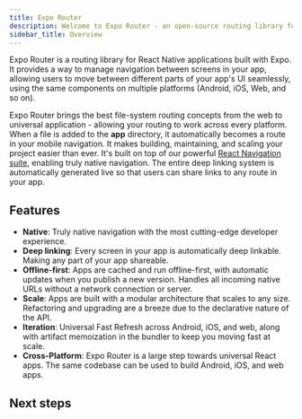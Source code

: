 ```yaml
---
title: Expo Router
description: Welcome to Expo Router - an open-source routing library for Universal React Native applications built with Expo.
sidebar_title: Overview
---
```



Expo Router is a routing library for React Native applications built with Expo. It provides a way to manage navigation between screens in your app, allowing users to move between different parts of your app's UI seamlessly, using the same components on multiple platforms (Android, iOS, Web, and so on).

Expo Router brings the best file-system routing concepts from the web to universal application - allowing your routing to work across every platform. When a file is added to the **app** directory, it automatically becomes a route in your mobile navigation. It makes building, maintaining, and scaling your project easier than ever. It's built on top of our powerful [React Navigation suite](https://reactnavigation.org/), enabling truly native navigation. The entire deep linking system is automatically generated live so that users can share links to any route in your app.

<BoxLink
  title="Quick start"
  Icon={Rocket02Icon}
  description="Learn how to quickly get started using Expo Router."
  href="/router/installation/#quick-start"
/>
<BoxLink
  title="Manual installation"
  Icon={BookOpen02Icon}
  description="Detailed instructions on how to get started and add Expo Router to your existing app."
  href="/router/installation/#manual-setup"
/>
<BoxLink
  title="Example app"
  Icon={GithubIcon}
  description="See the source code for the example app on GitHub."
  href="https://github.com/expo/examples/tree/master/with-router"
/>

## Features

- **Native**: Truly native navigation with the most cutting-edge developer experience.
- **Deep linking**: Every screen in your app is automatically deep linkable. Making any part of your app shareable.
- **Offline-first**: Apps are cached and run offline-first, with automatic updates when you publish a new version. Handles all incoming native URLs without a network connection or server.
- **Scale**: Apps are built with a modular architecture that scales to any size. Refactoring and upgrading are a breeze due to the declarative nature of the API.
- **Iteration**: Universal Fast Refresh across Android, iOS, and web, along with artifact memoization in the bundler to keep you moving fast at scale.
- **Cross-Platform**: Expo Router is a large step towards universal React apps. The same codebase can be used to build Android, iOS, and web apps.

## Next steps

<BoxLink
  title="Routing"
  Icon={GithubIcon}
  description="Learn how to create pages."
  href="https://docs.expo.dev/router/routing/pages/"
/>
<BoxLink
  title="Layouts"
  Icon={GithubIcon}
  description="See the source code for example app on GitHub."
  href="https://docs.expo.dev/router/layouts/"
/>
<BoxLink
  title="Styling"
  Icon={GithubIcon}
  description="See the source code for example app on GitHub."
  href="https://docs.expo.dev/router/styling/"
/>
<BoxLink
  title="Assets"
  Icon={GithubIcon}
  description="See the source code for example app on GitHub."
  href="https://docs.expo.dev/router/assets/"
/>
<BoxLink
  title="Troubleshooting"
  Icon={GithubIcon}
  description="See the source code for example app on GitHub."
  href="https://docs.expo.dev/router/troubleshooting/"
/>
<BoxLink
  title="GitHub"
  Icon={GithubIcon}
  description="See the source code, start a discussion or create an issue."
  href="https://github.com/expo/expo-router"
/>
